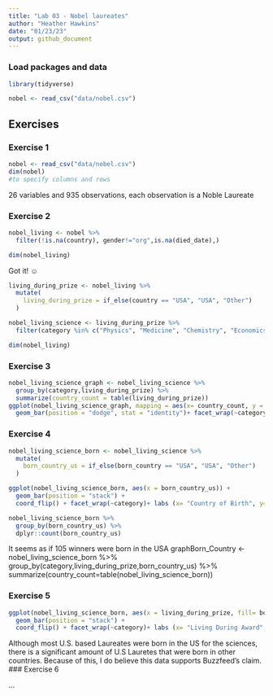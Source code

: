 ```yaml
---
title: "Lab 03 - Nobel laureates"
author: "Heather Hawkins"
date: "01/23/23"
output: github_document
---
```


### Load packages and data

```r
library(tidyverse) 
```

```r
nobel <- read_csv("data/nobel.csv")
```

## Exercises

### Exercise 1

```r
nobel <- read_csv("data/nobel.csv")
dim(nobel)
#to specify columns and rows
```

26 variables and 935 observations, each observation is a Noble Laureate

### Exercise 2


```r
nobel_living <- nobel %>%
  filter(!is.na(country), gender!="org",is.na(died_date),)

dim(nobel_living)
```

Got it! ☺️

```r
living_during_prize <- nobel_living %>%
  mutate(
    living_during_prize = if_else(country == "USA", "USA", "Other")
  )
```

```R
nobel_living_science <- living_during_prize %>%
  filter(category %in% c("Physics", "Medicine", "Chemistry", "Economics"))

dim(nobel_living)
```

### Exercise 3

```R
nobel_living_science_graph <- nobel_living_science %>%
  group_by(category,living_during_prize) %>%
  summarize(country_count = table(living_during_prize))
ggplot(nobel_living_science_graph, mapping = aes(x= country_count, y = living_during_prize))+
  geom_bar(position = "dodge", stat = "identity")+ facet_wrap(~category)+ labs (x= "Number of Nobel Laureates", y= "Living When Recieving Prize") 

```

### Exercise 4
```r
nobel_living_science_born <- nobel_living_science %>%
  mutate(
    born_country_us = if_else(born_country == "USA", "USA", "Other")
  )

```

```R
ggplot(nobel_living_science_born, aes(x = born_country_us)) +
  geom_bar(position = "stack") +
  coord_flip() + facet_wrap(~category)+ labs (x= "Country of Birth", y= "Number of Nobel Laureates" ) + labs(fill="Category of Science") 

```

```r
nobel_living_science_born %>%
  group_by(born_country_us) %>% 
  dplyr::count(born_country_us)

```
It seems as if 105 winners were born in the USA
graphBorn_Country <- nobel_living_science_born %>%
  group_by(category,living_during_prize,born_country_us) %>%
  summarize(country_count=table(nobel_living_science_born))

### Exercise 5
```r
ggplot(nobel_living_science_born, aes(x = living_during_prize, fill= born_country_us)) +
  geom_bar(position = "stack") +
  coord_flip() + facet_wrap(~category)+ labs (x= "Living During Award", y= "Number of Nobel Laureates" ) + labs(fill="Place of Birth") 

```
Although most U.S. based Laureates were born in the US for the sciences, there is a significant amount of U.S Lauretes that were born in other countries. Because of this, I do believe this data supports Buzzfeed's claim. 
### Exercise 6

...
